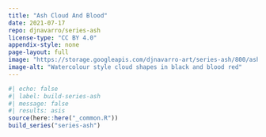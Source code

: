 ```yaml
---
title: "Ash Cloud And Blood"
date: 2021-07-17
repo: djnavarro/series-ash
license-type: "CC BY 4.0"
appendix-style: none
page-layout: full
image: "https://storage.googleapis.com/djnavarro-art/series-ash/800/ash_07_010.png"
image-alt: "Watercolour style cloud shapes in black and blood red"
---
```

   
::: {.grid}
  
```r
#| echo: false
#| label: build-series-ash
#| message: false
#| results: asis
source(here::here("_common.R"))
build_series("series-ash")
```
   
:::
   
